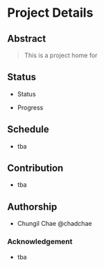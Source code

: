 # Project Details {.unnumbered}

## Abstract
> This is a project home for

## Status
- Status

- Progress

## Schedule
- tba

## Contribution
- tba

## Authorship
- Chungil Chae @chadchae

### Acknowledgement
- tba
